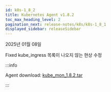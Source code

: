 ```yaml
---
id: k8s-1_8_2
title: Kubernetes Agent v1.8.2
toc_max_heading_level: 2
pagination_next: release-notes/k8s/k8s-1_8_1
displayed_sidebar: releaseSidebar
---
```


2025년 01월 08일

<Status priority='0'>Fixed</Status> kube_ingress 목록이 나오지 않는 현상 수정

:::info

Agent download: [kube_mon_1.8.2.tar](https://repo.whatap.io/docker/kube_mon_1.8.2.tar)

:::